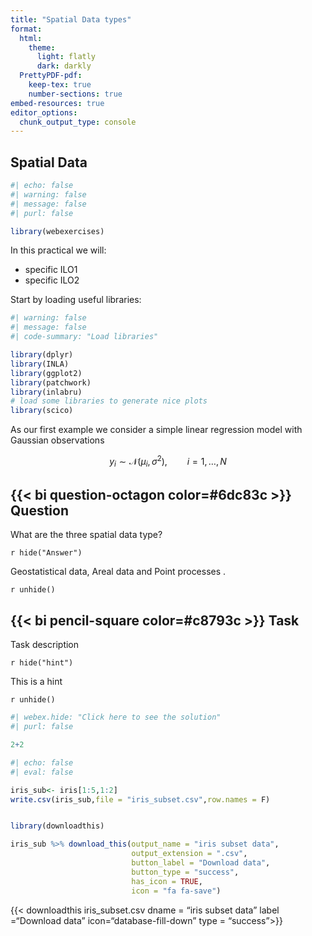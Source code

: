 ```yaml
---
title: "Spatial Data types"
format: 
  html:
    theme:
      light: flatly
      dark: darkly
  PrettyPDF-pdf:
    keep-tex: true
    number-sections: true
embed-resources: true
editor_options: 
  chunk_output_type: console
---
```


## Spatial Data {#sec-spat_data}

```r
#| echo: false
#| warning: false
#| message: false
#| purl: false

library(webexercises)

```

In this practical we will:

-   specific ILO1
-   specific ILO2

Start by loading useful libraries:

```r
#| warning: false
#| message: false
#| code-summary: "Load libraries"

library(dplyr)
library(INLA)
library(ggplot2)
library(patchwork)
library(inlabru)     
# load some libraries to generate nice plots
library(scico)
```

As our first example we consider a simple linear regression model with Gaussian observations

$$
y_i\sim\mathcal{N}(\mu_i, \sigma^2), \qquad i = 1,\dots,N
$$

::: {.callout-tip icon="false"}
## {{< bi question-octagon color=#6dc83c >}} Question

What are the three spatial data type?

`r hide("Answer")`

Geostatistical data, Areal data and Point processes .

`r unhide()`
:::

::: {.callout-warning icon="false"}
## {{< bi pencil-square color=#c8793c >}} Task

Task description

`r hide("hint")`

This is a hint

`r unhide()`

```r
#| webex.hide: "Click here to see the solution"
#| purl: false

2+2

```
:::

```r
#| echo: false
#| eval: false

iris_sub<- iris[1:5,1:2]
write.csv(iris_sub,file = "iris_subset.csv",row.names = F)


library(downloadthis)

iris_sub %>% download_this(output_name = "iris subset data",
                           output_extension = ".csv",
                           button_label = "Download data",
                           button_type = "success",
                           has_icon = TRUE,
                           icon = "fa fa-save")

```


{{< downloadthis iris_subset.csv dname = "iris subset data" label ="Download data" icon="database-fill-down" type = "success">}}

